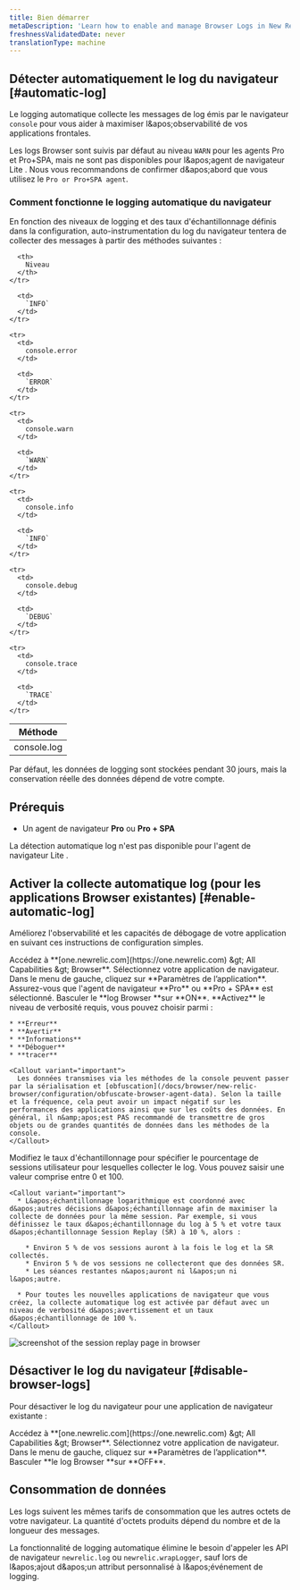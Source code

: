 ```yaml
---
title: Bien démarrer
metaDescription: 'Learn how to enable and manage Browser Logs in New Relic, including steps for automatic log collection and how to disable the feature.'
freshnessValidatedDate: never
translationType: machine
---
```


## Détecter automatiquement le log du navigateur [#automatic-log]

Le logging automatique collecte les messages de log émis par le navigateur `console` pour vous aider à maximiser l&amp;apos;observabilité de vos applications frontales.

Les logs Browser sont suivis par défaut au niveau `WARN` pour les agents Pro et Pro+SPA, mais ne sont pas disponibles pour l&amp;apos;agent de navigateur Lite . Nous vous recommandons de confirmer d&amp;apos;abord que vous utilisez le `Pro or Pro+SPA agent`.

### Comment fonctionne le logging automatique du navigateur

En fonction des niveaux de logging et des taux d&apos;échantillonnage définis dans la configuration, auto-instrumentation du log du navigateur tentera de collecter des messages à partir des méthodes suivantes :

<table>
  <thead>
    <tr>
      <th style={{width: "200px"}}>
        Méthode
      </th>

      <th>
        Niveau
      </th>
    </tr>
  </thead>

  <tbody>
    <tr>
      <td>
        console.log
      </td>

      <td>
        `INFO`
      </td>
    </tr>

    <tr>
      <td>
        console.error
      </td>

      <td>
        `ERROR`
      </td>
    </tr>

    <tr>
      <td>
        console.warn
      </td>

      <td>
        `WARN`
      </td>
    </tr>

    <tr>
      <td>
        console.info
      </td>

      <td>
        `INFO`
      </td>
    </tr>

    <tr>
      <td>
        console.debug
      </td>

      <td>
        `DEBUG`
      </td>
    </tr>

    <tr>
      <td>
        console.trace
      </td>

      <td>
        `TRACE`
      </td>
    </tr>
  </tbody>
</table>

Par défaut, les données de logging sont stockées pendant 30 jours, mais la conservation réelle des données dépend de votre compte.

## Prérequis

* Un agent de navigateur **Pro** ou **Pro + SPA**

<Callout variant="important">
  La détection automatique log n&apos;est pas disponible pour l&apos;agent de navigateur Lite .
</Callout>

## Activer la collecte automatique log (pour les applications Browser existantes) [#enable-automatic-log]

Améliorez l&apos;observabilité et les capacités de débogage de votre application en suivant ces instructions de configuration simples.

<Steps>
  <Step>
    Accédez à **[one.newrelic.com](https://one.newrelic.com) &amp;gt; All Capabilities &amp;gt; Browser**.
  </Step>

  <Step>
    Sélectionnez votre application de navigateur.
  </Step>

  <Step>
    Dans le menu de gauche, cliquez sur **Paramètres de l’application**.
  </Step>

  <Step>
    Assurez-vous que l&apos;agent de navigateur **Pro** ou **Pro + SPA** est sélectionné.
  </Step>

  <Step>
    Basculer le **log Browser **sur **ON**.
  </Step>

  <Step>
    **Activez** le niveau de verbosité requis, vous pouvez choisir parmi :

    * **Erreur**
    * **Avertir**
    * **Informations**
    * **Déboguer**
    * **tracer**

    <Callout variant="important">
      Les données transmises via les méthodes de la console peuvent passer par la sérialisation et [obfuscation](/docs/browser/new-relic-browser/configuration/obfuscate-browser-agent-data). Selon la taille et la fréquence, cela peut avoir un impact négatif sur les performances des applications ainsi que sur les coûts des données. En général, il n&amp;apos;est PAS recommandé de transmettre de gros objets ou de grandes quantités de données dans les méthodes de la console.
    </Callout>
  </Step>

  <Step>
    Modifiez le taux d&apos;échantillonnage pour spécifier le pourcentage de sessions utilisateur pour lesquelles collecter le log. Vous pouvez saisir une valeur comprise entre 0 et 100.

    <Callout variant="important">
      * L&apos;échantillonnage logarithmique est coordonné avec d&apos;autres décisions d&apos;échantillonnage afin de maximiser la collecte de données pour la même session. Par exemple, si vous définissez le taux d&apos;échantillonnage du log à 5 % et votre taux d&apos;échantillonnage Session Replay (SR) à 10 %, alors :

        * Environ 5 % de vos sessions auront à la fois le log et la SR collectés.
        * Environ 5 % de vos sessions ne collecteront que des données SR.
        * Les séances restantes n&apos;auront ni l&apos;un ni l&apos;autre.

      * Pour toutes les nouvelles applications de navigateur que vous créez, la collecte automatique log est activée par défaut avec un niveau de verbosité d&apos;avertissement et un taux d&apos;échantillonnage de 100 %.
    </Callout>
  </Step>
</Steps>

<img title="Session replay" alt="screenshot of the session replay page in browser" src="/images/browser-logs-overview.webp" />

## Désactiver le log du navigateur [#disable-browser-logs]

Pour désactiver le log du navigateur pour une application de navigateur existante :

<Steps>
  <Step>
    Accédez à **[one.newrelic.com](https://one.newrelic.com) &amp;gt; All Capabilities &amp;gt; Browser**.
  </Step>

  <Step>
    Sélectionnez votre application de navigateur.
  </Step>

  <Step>
    Dans le menu de gauche, cliquez sur **Paramètres de l’application**.
  </Step>

  <Step>
    Basculer **le log Browser **sur **OFF**.
  </Step>
</Steps>

## Consommation de données

Les logs suivent les mêmes tarifs de consommation que les autres octets de votre navigateur. La quantité d&apos;octets produits dépend du nombre et de la longueur des messages.

La fonctionnalité de logging automatique élimine le besoin d&apos;appeler les API de navigateur `newrelic.log` ou `newrelic.wrapLogger`, sauf lors de l&amp;apos;ajout d&amp;apos;un attribut personnalisé à l&amp;apos;événement de logging.